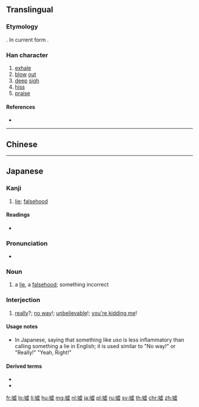 {{character info/new}}
{{also|噓}}
==Translingual==

===Etymology===
{{Han etyl}}
{{Han simp|噓|f=虛|t=虚}}. In current form {{Han compound|口|t1=mouth|虚}}.

===Han character===
{{Han char|rn=30|rad=口|as=11|sn=14|four=|canj=RYPC|ids=⿰口虚}}

# [[exhale]]
# [[blow]] [[out]]
# [[deep]] [[sigh]]
# [[hiss]]
# [[praise]]

====References====
* {{Han ref|kx=0206.100|hdz=10675.120|uh=5618|ud=22040}}

----

==Chinese==
{{zh-see|噓}}

----

==Japanese==

===Kanji===
{{ja-kanji|rs=口11}}

# [[lie]]; [[falsehood]]

====Readings====
* {{ja-readings|goon=[[こ]] (ko)|kanon=[[きょ]] (kyo)|kun=[[うそ]] (uso), [[はく]] (haku), [[ふく]] (fuku)}}

===Pronunciation===
{{ja-kanjitab|yomi=k|うそ}}
{{ja-pron|acc=a|y=k|うそ}}
* {{homophone|lang=ja|sort=うそ|鷽|獺}}

===Noun===
{{ja-noun|うそ}}

# a [[lie]], a [[falsehood]]; something incorrect
#: {{ja-usex|嘘をつくな。|うそ を つくな。|Don't tell lies.}}

===Interjection===
{{ja-pos|interjection|うそ}}

# {{lb|ja|slang|sort=うそ}} [[really]]?; [[no way]]!; [[unbelievable]]!; [[you're kidding me]]!

====Usage notes====
* In Japanese, saying that something like ''uso'' is less inflammatory than calling something a lie in English; it is used similar to "No way!" or "Really!" "Yeah, Right!"

====Derived terms====
* {{ja-r|嘘つき|うそつき|gloss=a [[liar]]}}
* {{ja-r|大%嘘|おお%うそ|gloss=a big [[lie]]}}

[[fr:嘘]]
[[lo:嘘]]
[[li:嘘]]
[[hu:嘘]]
[[mg:嘘]]
[[nl:嘘]]
[[ja:嘘]]
[[pl:嘘]]
[[ru:嘘]]
[[sv:嘘]]
[[th:嘘]]
[[chr:嘘]]
[[zh:嘘]]